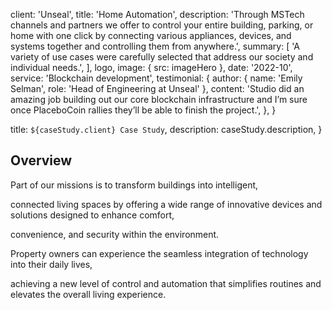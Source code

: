 
  client: 'Unseal',
  title: 'Home Automation',
  description:
    'Through MSTech channels and partners we offer to control your entire building, parking, or home with one click by connecting various appliances, devices, and systems together and controlling them from anywhere.',
  summary: [
    'A variety of use cases were carefully selected that address our society and individual needs.',
  ],
  logo,
  image: { src: imageHero },
  date: '2022-10',
  service: 'Blockchain development',
  testimonial: {
    author: { name: 'Emily Selman', role: 'Head of Engineering at Unseal' },
    content:
      'Studio did an amazing job building out our core blockchain infrastructure and I’m sure once PlaceboCoin rallies they’ll be able to finish the project.',
  },
}

  title: `${caseStudy.client} Case Study`,
  description: caseStudy.description,
}

## Overview

Part of our missions is to transform buildings into intelligent, 

connected living spaces by offering a wide range of innovative devices and solutions designed to enhance comfort,

 convenience, and security within the environment.

Property owners can experience the seamless integration of technology into their daily lives,

 achieving a new level of control and automation that simplifies routines and elevates the overall living experience.
